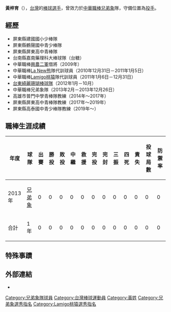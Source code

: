 {{Infobox CPBL player|
bgcolor1=|
bgcolor2=|
textcolor1=|
textcolor2=|
name=黃梓育|
image=|
width=250|
position=投手|
team=|
number=|
bats=右|
throws=右|
birthdate={{birth_date_and_age|1989|3|31|mf=y}}|
birthplace={{TWN}}[[屏東縣|屏東縣]]|
debutdate=|
debutyear=2013年|
debutteam=兄弟象|
statyear=|
stat1label=勝投—敗投|
stat1value=0—0|
stat2label=中繼－救援|
stat2value=0－0|
stat3label=三振－四死|
stat3value=0—0|
stat4label=[[防禦率|防禦率]]|
stat4value=0|
teams=<nowiki></nowiki>
*[[兄弟象|兄弟象]] （2013年2月－2013年12月26日）
|awards=<nowiki></nowiki>
}}
'''黃梓育'''（{{bd|1989年|3月31日|||catIdx=黃}}），[[台灣|台灣]]的[[棒球|棒球]][[選手|選手]]，曾效力於[[中華職棒|中華職棒]][[兄弟象|兄弟象]]隊，守備位置為[[投手|投手]]。
==經歷==
*屏東縣建國國小少棒隊
*屏東縣鶴聲國中青少棒隊
*屏東縣屏東高中青棒隊
*台南縣嘉南藥理科大棒球隊（台糖）
*中華職棒[[興農二軍|興農二軍]]借將（2009年）
*中華職棒[[La_New熊|La New熊]]隊代訓球員（2010年12月31日－2011年1月5日）
*中華職棒[[Lamigo桃猿|Lamigo桃猿]]隊代訓球員（2011年1月6日－12月31日）
*[[台東綺麗珊瑚棒球隊|台東綺麗珊瑚棒球隊]]（2012年1月－10月）
*中華職棒兄弟象隊（2013年2月－2013年12月26日）
*高雄市普門中學青棒隊教練（2014年～2017年）
*屏東縣屏東高中青棒隊教練（2017年～2019年）
*屏東縣高泰國中青少棒隊教練（2019年～） 
==職棒生涯成績==
{|border=1 width="800px"
|- align="center"
!年度!!球隊!!出賽!!勝投!!敗投!!中繼!!救援!!完投!!完封!!三振!!四死!!責失!!投球局數!!防禦率
|- align="center"
|2013年||[[兄弟象|兄弟象]]||0||0||0||0||0||0||0||0||0||0||0||0
|- align=middle style="color:black; background-color:yellow"
!合計!!1年!!0||0||0||0||0||0||0||0||0||0||0||0
|}
==特殊事蹟==
==外部連結==
{{台灣棒球維基館}}
*{{中華職棒球員資料|id=R593|name=黃梓育}}
[[Category:兄弟象隊球員|Category:兄弟象隊球員]]
[[Category:台灣棒球運動員|Category:台灣棒球運動員]]
[[Category:黃姓|Category:黃姓]]
[[Category:兄弟象選秀指名|Category:兄弟象選秀指名]]
[[Category:Lamigo桃猿選秀指名|Category:Lamigo桃猿選秀指名]]
